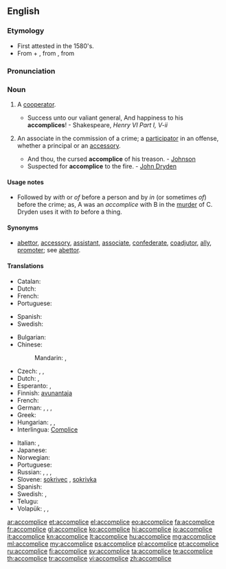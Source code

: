 ==English==

===Etymology===
* First attested in the 1580's.
* From {{etyl|enm}} {{term|a|lang=enm}} + {{term|complice|lang=enm}}, from {{etyl|fro}} {{term|complice||confederate|lang=fro}}, from {{etyl|la}} {{term|complicare||fold together|lang=la}}

===Pronunciation===
{{a|US}} {{IPA|/ə.ˈkɒm.plɪs/}}

===Noun===
{{wikipedia|accomplice|accomplice (crime)}}
{{en-noun}}

# {{context|rare}} A [[cooperator]].
#* Success unto our valiant general, And happiness to his '''accomplices'''! - Shakespeare, ''Henry VI Part I, V-ii''
# {{context|legal}} An associate in the commission of a crime; a [[participator]] in an offense, whether a principal or an [[accessory]].
#* And thou, the cursed '''accomplice''' of his treason. - [[Johnson]]
#* Suspected for '''accomplice''' to the fire. - [[w:John Dryden|John Dryden]]

====Usage notes====
* Followed by ''with'' or ''of'' before a person and by ''in'' (or sometimes ''of'') before the crime; as, A was an ''accomplice'' with B in the [[murder]] of C. Dryden uses it with ''to'' before a thing.

====Synonyms====
* [[abettor]], [[accessory]], [[assistant]], [[associate]], [[confederate]], [[coadjutor]], [[ally]], [[promoter]]; see [[abettor]].

====Translations====
{{trans-top|a cooperator}}
* Catalan: {{t|ca|còmplice|m|f}}
* Dutch: {{t+|nl|handlanger|m}}
* French: {{t+|fr|complice|m}}
* Portuguese: {{t+|pt|cúmplice}}
{{trans-mid}}
* Spanish: {{t-|es|cómplice|m|f}}
* Swedish: {{t+|sv|medhjälpare|c}}
{{trans-bottom}}

{{trans-top|an associate in the commission of a crime}}
* Bulgarian: {{t+|bg|съучастник}}
* Chinese:
*: Mandarin: {{t|zh|幫兇|sc=Hani}}, {{t|zh|帮凶|tr=bāngxiōng|sc=Hani}}
* Czech: {{t-|cs|spolupachatel|m}}, {{t-|cs|spoluviník|m}}, {{t-|cs|komplic|m}}
* Dutch: {{t+|nl|medeplichtige|m|f}}, {{t+|nl|handlanger|m}}
* Esperanto: {{t-|eo|kunkulpulo}}, {{t-|eo|kunkulpulino}}
* Finnish: [[avunantaja]]
* French: {{t+|fr|complice|m|f}}
* German: {{t-|de|Mittäter|m}}, {{t-|de|Mittäterin|f}}, {{t+|de|Komplize|m}}, {{t-|de|Komplizin|f}}
* Greek: {{t+|el|συνεργός|m|tr=synergós}}
* Hungarian: {{t-|hu|bűnrészes}}, {{t+|hu|bűntárs}}, {{t+|hu|cinkos}}
* Interlingua: [[Complice]]
{{trans-mid}}
* Italian: {{t+|it|accomplice}}, {{t+|it|correo|m}}
* Japanese: {{t-|ja|共犯者|tr=きょうはんしゃ, kyōhansha|sc=Jpan}}
* Norwegian: {{t-|no|medskyldig}}
* Portuguese: {{t+|pt|cúmplice|m|f}}
* Russian: {{t+|ru|соучастник|m|tr=součástnik|sc=Cyrl}}, {{t+|ru|соучастница|f|tr=součástnica|sc=Cyrl}}, {{t+|ru|сообщник|m|tr=soóbščnik|sc=Cyrl}}, {{t+|ru|сообщница|f|tr=soóbščnica|sc=Cyrl}}
* Slovene: [[sokrivec]] {{m}}, [[sokrivka]] {{f}}
* Spanish: {{t-|es|cómplice}}
* Swedish: {{t-|sv|medbrottsling}}, {{t-|sv|medskyldig|c}}
* Telugu: {{t+|te|తోడుదొంగ}}
* Volapük: {{qualifier|male or female}} {{t-|vo|kedöban}}, {{qualifier|male}} {{t-|vo|hikedöban}}, {{qualifier|female}} {{t-|vo|jikedöban}}
{{trans-bottom}}

[[ar:accomplice]]
[[et:accomplice]]
[[el:accomplice]]
[[eo:accomplice]]
[[fa:accomplice]]
[[fr:accomplice]]
[[gl:accomplice]]
[[ko:accomplice]]
[[hi:accomplice]]
[[io:accomplice]]
[[it:accomplice]]
[[kn:accomplice]]
[[lt:accomplice]]
[[hu:accomplice]]
[[mg:accomplice]]
[[ml:accomplice]]
[[my:accomplice]]
[[ps:accomplice]]
[[pl:accomplice]]
[[pt:accomplice]]
[[ru:accomplice]]
[[fi:accomplice]]
[[sv:accomplice]]
[[ta:accomplice]]
[[te:accomplice]]
[[th:accomplice]]
[[tr:accomplice]]
[[vi:accomplice]]
[[zh:accomplice]]